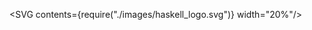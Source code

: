 

<SVG contents={require("./images/haskell_logo.svg")} width="20%"/>
<Title contents="Semigroups and monoids"/>

```haskell
palindrome :: String -> String
palindrome = id <> reverse

-- In REPL:
palindrome "Semigroups and monoids"
```

```notes
- Syntax is now mostly behind us, now it will be mostly concepts
```

---

## Table of contents

- Introduction
- Semigroups
- Monoids
- Foldable
- Exercises

---

## Introduction

- Haskell is *value-focused*
- In what possible ways can we combine values?

```haskell
-- Numbers: combinable in 2 ways
1 + 2
3 * 4

-- Lists and strings: 1 way to combine
[1, 2, 3] ++ [4, 5, 6]
"abc" ++ "def"
```

---

## Introduction

- Can we generalize this idea?

```haskell
(+)  :: Num a => a      -> a      -> a
(*)  :: Num a => a      -> a      -> a
(++) ::          String -> String -> String
```

---

## Semigroups (in math)

> A semigroup is an **algebraic structure** consisting of a **set** together with an **associative binary operation**.

```notes
Definition as found on wikipedia. https://en.wikipedia.org/wiki/Semigroup
Showing more mathy terms to get acquainted with it
```

---

## Semigroups (for programmers)

1. **algebraic structure**: a type (ADT)
2. **set**: all possible values a type can assume
3. **associative binary operation**: function that combines 2 values

---

```haskell Semigroups (in Haskell)
class Semigroup a where
  -- read as: "append" operator
  (<>) :: a -> a -> a
  sconcat :: NonEmpty a -> a
  stimes :: Integral b => b -> a -> a
  {-# MINIMAL (<>) #-}


-- Some example instances
instance Semigroup [a] where
  a <> b = a ++ b
  -- can also be written as: (<>) = (++)

instance Semigroup (First a) where
  a <> _ = a

instance Semigroup (Last a) where
  _ <> b = b

-- there are *many* other instances for other datatypes!
-- (enter ":i Semigroup" in REPL)
----
1:6 > Semigroup typeclass
9:12 > Implementation for lists
14:15 > Implementation for "first"
17:21 > Implementation for "last"
```

---

## Semigroups (in Haskell)

- Multiple solutions possible? &#x2192; newtypes!

```haskell
newtype Sum = Sum Int
newtype Product = Product Int

instance Semigroup Sum where
  (Sum a) <> (Sum b) = Sum (a + b)

instance Semigroup Product where
  (Product a) <> (Product b) = Product (a * b)
```

```notes
- These are dumbed down versions of the actual datatypes, to focus more on the newtypes in combination with typeclasses
- Some wrapping and unwrapping is needed, but this can be automated away mostly.
- Tip: `:i Semigroup` in REPL
```

---

## Semigroup laws

1. a <> (b <> c) = (a <> b) <> c

```notes
- Laws always have to be valid, to avoid unexpected behavior when people use a typeclass
- Associativity has important consequences: easy to parallellize, order doesn't matter! (map reduce, ...)
```

---

```haskell Checking laws using PBT
-- In Span.hs
type Pos = Int
data Span = Span Pos Pos
  deriving (Eq, Show)

instance Semigroup Span where
  (Span start1 end1) <> (Span start2 end2) =
    Span (min start1 start2) (max end1 end2)


-- In a helper file for tests
import Hedgehog

semigroupProperties :: (Eq a, Show a, Semigroup a) => Gen a -> Property
semigroupProperties gen = property $ do
  a <- forAll gen
  b <- forAll gen
  c <- forAll gen
  a <> (b <> c) === (a <> b) <> c

-- In test file
import Hedgehog
import Test.Tasty
import Test.Tasty.Hedgehog
import qualified Hedgehog.Range as Range
import qualified Hedgehog.Gen as Gen


test_spanIsSemigroup :: [TestTree]
test_spanIsSemigroup = [testProperty "span is a semigroup" spanIsSemigroup]


spanGen :: Gen Span
spanGen =
  let range = Range.linear 0 10000
   in Span <$> Gen.int range
           <*> Gen.int range

spanIsSemigroup :: Property
spanIsSemigroup = semigroupProperties spanGen
----
1:8 > Span semigroup definition
11:19 > Generic property helper (works for all semigroups!)
21:26 > Some imports
29:30 > Hooking property into the test suite
33:37 > Generator for a span
39:40 > Actual property
```

```notes
- Short example of how to do property based testing
- Generator can be reused for other properties
- Helpers can be defined for testing common properties of data types
- Helpers closely resembles the initial laws
```

---

## Checking laws using PBT

```haskell
-- Bad instance to showcase errors:
instance Semigroup Span where
  (Span begin1 end1) <> (Span begin2 end2) =
    let badStart =
          if begin1 `mod` 2 == 0
            then begin1 - 1
            else begin2
    in Span badStart (max end1 end2)
```

---

## Checking laws using PBT

<Image src={require("./images/pbt_semigroup.png")}/>

---

## Monoids

- Similar to semigroup, also has **neutral element**
- Extra requirements &#x2192; less monoids than semigroups
- But: more power / usable in more situations

<VennDiagram data={[
  { values: ["Monoids"], size: 1 },
  { values: ["Semigroups"], size: 5 },
  { values: ["Semigroups", "Monoids"], size: 1 }
  ]} />

---

```haskell Monoids in Haskell
class Semigroup a => Monoid a where
  mempty :: a
  mconcat :: [a] -> a
  mappend :: a -> a -> a  -- same as (<>) in Semigroup
  {-# MINIMAL mempty #-}

instance Monoid [a] where
  mempty = []

instance Monoid Sum where
  mempty = Sum 0

instance Monoid Product where
  mempty = Product 1
----
1:5 > Monoid typeclass
7:8 > Implementation for lists
10:11 > Implementation for sums
13:14 > Implementation for products
```

---

## Monoid laws

1. a <> (b <> c) = (a <> b) <> c
2. mempty <> a = a <> mempty = a

```notes
Can write hedgehog tests for this too!
```

---

```haskell Some more examples
newtype All = All Bool
newtype Any = Any Bool

instance Semigroup All where
  (All a) <> (All b) = All (a && b)

instance Monoid All where
  mempty = All True

instance Semigroup Any where
  (Any a) <> (Any b) = Any (a || b)

instance Monoid Any where
  mempty = Any False

instance Semigroup b => Semigroup (a -> b) where
  f1 <> f2 = \\a -> f1 a <> f2 a

instance Monoid b => Monoid (a -> b) where
  mempty = \\a -> mempty  -- or: const mempty
----
1:14 > All and any monoids
16:20 > Function monoid
```

```notes
Note: since functions are curried, this will work for any arity function where last argument is monoid!
```

---

```haskell Foldable typeclass
class Foldable (t :: * -> *) where
  fold :: Monoid m => t m -> m
  foldMap :: Monoid m => (a -> m) -> t a -> m
  foldr' :: (a -> b -> b) -> b -> t a -> b
  foldl' :: (b -> a -> b) -> b -> t a -> b
  foldr1 :: (a -> a -> a) -> t a -> a
  foldl1 :: (a -> a -> a) -> t a -> a
  foldr :: (a -> b -> b) -> b -> t a -> b
  foldl :: (b -> a -> b) -> b -> t a -> b
  toList :: t a -> [a]
  null :: t a -> Bool
  length :: t a -> Int
  elem :: Eq a => a -> t a -> Bool
  maximum :: Ord a => t a -> a
  minimum :: Ord a => t a -> a
  sum :: Num a => t a -> a
  product :: Num a => t a -> a
  {-# MINIMAL foldMap | foldr #-}
----
* > Foldable typeclass
1:7 > Most interesting functions
```

```notes
- Foldable defines all kinds of folds
- foldr' / foldl': strict variants, the others are more likely to cause space leaks
- Some functions of Foldable work for any monoid
- Watch out: foldr1 and foldl1 can raise exceptions (not total!)
```

---

```haskell Foldable in action
-- in Repl:
> foldMap (+1) [Sum 1, Sum 2, Sum 3]
Sum {getSum = 9}

> foldMap (+1) $ Node (Sum 1) [Node (Sum 2) [], Node (Sum 3) []]
Sum {getSum = 9}

> fold $ Node (Sum 1) [Node (Sum 2) [], Node (Sum 3) []]
Sum {getSum = 6}

> fold $ Node [Sum 1]
          [ Node [Sum 2, Sum 3] []
          , Node [Sum 4] []
          ]
[Sum {getSum = 1},Sum {getSum = 5},Sum {getSum = 4}]

> fold . fold $ Node [Sum 1]
                  [ Node [Sum 2, Sum 3] []
                  , Node [Sum 4, Sum 5] []
                  ]
Sum {getSum = 15}
----
1:3 > Mapping + folding lists
5:6 > Mapping + folding trees
8:9 > Folding trees
11:15 > Folding: Tree [Sum Int] to [Sum Int]
17:21 > Folding: Tree [Sum Int] to Sum Int
```

```notes
- Very easy to add / remove a layer of monoids, keeps working!
```

---

```haskell Final example: multiple configurations
type Port = Int

data PartialConfig
  = PartialConfig
  { pcPort :: Last Port
  , pcCertFile :: Last Path
  -- other options ...
  }

instance Semigroup PartialConfig where
  a <> b =
    -- following 2 lines have similar behavior
    let port = pcPort a <> pcPort b
        certFile = foldMap pcCertFile [a, b]
    in PartialConfig port certFile

instance Monoid PartialConfig where
  mempty = PartialConfig mempty mempty


data Config
  = Config
  { cPort :: Port
  , cCertFile :: Path
  -- other options ...
  }

type ConfigError = Text


toConfig :: Port -> PartialConfig -> Either ConfigError Config
toConfig defaultPort config = do
  let port = fromMaybe defaultPort $ getLast $ pcPort config
  certFile <- note "Missing cert file location" $ getLast $ pcCertFile config
  -- process other options...
  pure $ Config port certFile

-- Pretend some of these functions exist and all return partial configs
-- NOTE: we need IO here for reading files/CLI input
getConfig :: IO (Either ConfigError Config)
getConfig = do
  homeDir <- getHomeDirectory
  homeConfig <- parseFileConfig (homeDir </> "my-config.yaml")
  currentDirConfig <- parseFileConfig ("." </> "my-config.yaml")
  cliConfig <- parseCLIConfig
  pure $ toConfig 8000 $ fold [homeConfig, currentDirConfig, cliConfig]
----
1:8 > Defining a composable config type
10:18 > Semigroup and monoid instances
21:26 > Actual config data type
28 > Type synonym for readability
31:36 > Function for computing actual config
38:46 > Composing partial configs into 1 result (later values win)
```

```notes
- "note" is from errors package (Control.Error.Util)
- "getHomeDirectory" is from System.Directory
- (</>) operator is from System.FilePath
- Note: Only last function uses IO
```

---

## Conclusion

<Image src={require("./images/monoids_everywhere.jpg")}/>

- Lots of opportunities for composing values
- Easy to use
- Can greatly simplify code

---

## Not mentioned today

- [Magmas](http://hackage.haskell.org/package/magma)
- [Groups](http://hackage.haskell.org/package/groups)

---

## Links

- [Magmas, semigroups and monoids](http://miranpark.com/posts/magmas-semigroups-and-monoids-oh-my/)
- [Diagrams package](https://archives.haskell.org/projects.haskell.org/diagrams/gallery.html)

---

## Next time

- Functors

---

## Exercises

- Try thinking of other semigroups and monoids
- Write instances for them
- Remaining exercises of last time
- build a simple TODO list app

